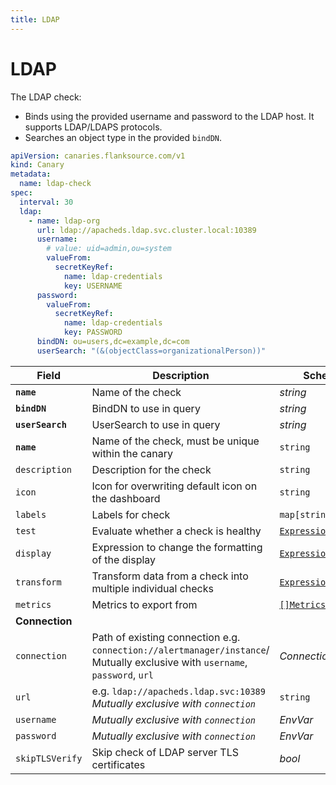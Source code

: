 ```yaml
---
title: LDAP
---
```


# <Icon name="ldap" /> LDAP

The LDAP check:

* Binds using the provided username and password to the LDAP host. It supports LDAP/LDAPS protocols.
* Searches an object type in the provided `bindDN`.

```yaml
apiVersion: canaries.flanksource.com/v1
kind: Canary
metadata:
  name: ldap-check
spec:
  interval: 30
  ldap:
    - name: ldap-org
      url: ldap://apacheds.ldap.svc.cluster.local:10389
      username:
        # value: uid=admin,ou=system
        valueFrom:
          secretKeyRef:
            name: ldap-credentials
            key: USERNAME
      password:
        valueFrom:
          secretKeyRef:
            name: ldap-credentials
            key: PASSWORD
      bindDN: ou=users,dc=example,dc=com
      userSearch: "(&(objectClass=organizationalPerson))"
```

| Field | Description | Scheme | Required |
| ----- | ----------- | ------ | -------- |
| **`name`** | Name of the check | *string* | Yes |
| **`bindDN`** | BindDN to use in query | *string* | Yes |
| **`userSearch`** | UserSearch to use in query | *string* | Yes |
| **`name`**    | Name of the check, must be unique within the canary         | `string`                                     | Yes      |
| `description` | Description for the check                                   | `string`                                     |          |
| `icon`        | Icon for overwriting default icon on the dashboard          | `string`                                     |          |
| `labels`      | Labels for check                                            | `map[string]string`                          |          |
| `test`        | Evaluate whether a check is healthy                         | [`Expression`](../concepts/health-evaluation)  |          |
| `display`     | Expression to change the formatting of the display          | [`Expression`](../concepts/display-formatting) |          |
| `transform`   | Transform data from a check into multiple individual checks | [`Expression`](../concepts/transforms)          |          |
| `metrics`     | Metrics to export from                                      | [`[]Metrics`](../concepts/metrics-exporter)    |          |
| **Connection** |  |  | |
| `connection` | Path of existing connection e.g. `connection://alertmanager/instance`/ Mutually exclusive with `username`, `password`, `url`  <br /> <Commercial /> | <CommonLink to="connection" >*Connection*</CommonLink> | |
| `url` | e.g. `ldap://apacheds.ldap.svc:10389` <br />*Mutually exclusive with `connection`* | `string` | |
| `username` | *Mutually exclusive with `connection`* | <CommonLink to="authentication" anchor="envvar">*EnvVar*</CommonLink> | |
| `password` | *Mutually exclusive with `connection`* | <CommonLink to="authentication" anchor="envvar">*EnvVar*</CommonLink> | |
| `skipTLSVerify` | Skip check of LDAP server TLS certificates | *bool* | |
